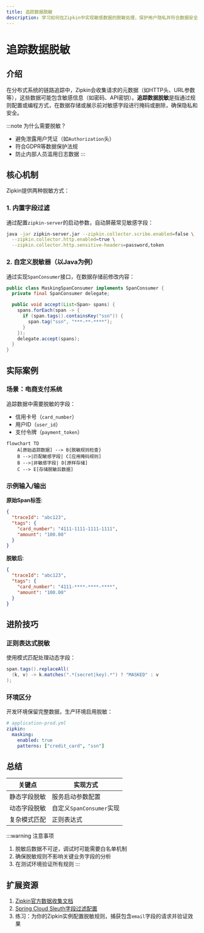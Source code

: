 ```yaml
---
title: 追踪数据脱敏
description: 学习如何在Zipkin中实现敏感数据的脱敏处理，保护用户隐私并符合数据安全规范。
---
```


# 追踪数据脱敏

## 介绍

在分布式系统的链路追踪中，Zipkin会收集请求的元数据（如HTTP头、URL参数等），这些数据可能包含敏感信息（如密码、API密钥）。**追踪数据脱敏**是指通过规则配置或编程方式，在数据存储或展示前对敏感字段进行掩码或删除，确保隐私和安全。

:::note 为什么需要脱敏？
- 避免泄露用户凭证（如`Authorization`头）
- 符合GDPR等数据保护法规
- 防止内部人员滥用日志数据
:::

## 核心机制

Zipkin提供两种脱敏方式：

### 1. 内置字段过滤
通过配置`zipkin-server`的启动参数，自动屏蔽常见敏感字段：
```bash
java -jar zipkin-server.jar --zipkin.collector.scribe.enabled=false \
  --zipkin.collector.http.enabled=true \
  --zipkin.collector.http.sensitive-headers=password,token
```

### 2. 自定义脱敏器（以Java为例）
通过实现`SpanConsumer`接口，在数据存储前修改内容：
```java
public class MaskingSpanConsumer implements SpanConsumer {
  private final SpanConsumer delegate;

  public void accept(List<Span> spans) {
    spans.forEach(span -> {
      if (span.tags().containsKey("ssn")) {
        span.tag("ssn", "***-**-****");
      }
    });
    delegate.accept(spans);
  }
}
```

## 实际案例

### 场景：电商支付系统
追踪数据中需要脱敏的字段：
- 信用卡号（`card_number`）
- 用户ID（`user_id`）
- 支付令牌（`payment_token`）

```mermaid
flowchart TD
    A[原始追踪数据] --> B{脱敏规则检查}
    B -->|匹配敏感字段| C[应用掩码规则]
    B -->|非敏感字段| D[原样存储]
    C --> E[存储脱敏后数据]
```

### 示例输入/输出
**原始Span标签**:
```json
{
  "traceId": "abc123",
  "tags": {
    "card_number": "4111-1111-1111-1111",
    "amount": "100.00"
  }
}
```

**脱敏后**:
```json
{
  "traceId": "abc123",
  "tags": {
    "card_number": "4111-****-****-****",
    "amount": "100.00"
  }
}
```

## 进阶技巧

### 正则表达式脱敏
使用模式匹配处理动态字段：
```java
span.tags().replaceAll(
  (k, v) -> k.matches(".*(secret|key).*") ? "MASKED" : v
);
```

### 环境区分
开发环境保留完整数据，生产环境启用脱敏：
```yaml
# application-prod.yml
zipkin:
  masking:
    enabled: true
    patterns: ["credit_card", "ssn"]
```

## 总结

| 关键点                 | 实现方式                          |
|------------------------|----------------------------------|
| 静态字段脱敏           | 服务启动参数配置                 |
| 动态字段脱敏           | 自定义`SpanConsumer`实现        |
| 复杂模式匹配           | 正则表达式                       |

:::warning 注意事项
1. 脱敏后数据不可逆，调试时可能需要白名单机制
2. 确保脱敏规则不影响关键业务字段的分析
3. 在测试环境验证所有规则
:::

## 扩展资源

1. [Zipkin官方数据收集文档](https://zipkin.io/pages/data-instrumentation.html)
2. [Spring Cloud Sleuth字段过滤配置](https://docs.spring.io/spring-cloud-sleuth/docs/current/reference/html/howto.html#how-to-set-keys-for-span-tags-baggage)
3. 练习：为你的Zipkin实例配置脱敏规则，捕获包含`email`字段的请求并验证效果